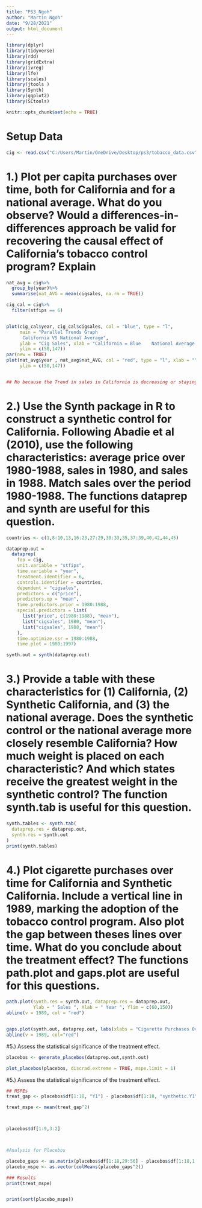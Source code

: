 ---
title: "PS3_Ngoh"
author: "Martin Ngoh"
date: "9/28/2021"
output: html_document
---

```{r setup, include=FALSE}
library(dplyr)
library(tidyverse)
library(rdd) 
library(gridExtra)
library(ivreg)
library(lfe)
library(scales)
library(jtools )
library(Synth)
library(ggplot2)
library(SCtools)

knitr::opts_chunk$set(echo = TRUE)
```

# Setup Data 
```{r, echo = FALSE}
cig <- read.csv("C:/Users/Martin/OneDrive/Desktop/ps3/tobacco_data.csv")

```


# 1.) Plot per capita purchases over time, both for California and for a national average. What do you observe? Would a differences-in-differences approach be valid for recovering the causal effect of California’s tobacco control program? Explain
```{r, echo = FALSE}
nat_avg = cig%>%
  group_by(year)%>%
  summarise(nat_AVG = mean(cigsales, na.rm = TRUE))

cig_cal = cig%>%
  filter(stfips == 6)


plot(cig_cal$year, cig_cal$cigsales, col = "blue", type = "l", 
     main = "Parallel Trends Graph 
      California VS National Average", 
     ylab = "Cig Sales", xlab = "California = Blue    National Average = Red",
     ylim = c(50,147))
par(new = TRUE)
plot(nat_avg$year , nat_avg$nat_AVG, col = "red", type = "l", xlab = "", ylab = "",
     ylim = c(50,147))


## No because the Trend in sales in California is decreasing or staying constant as the countries national average looks like it is growing ## 

```

# 2.) Use the Synth package in R to construct a synthetic control for California. Following Abadie et al (2010), use the following characteristics: average price over 1980-1988, sales in 1980, and sales in 1988. Match sales over the period 1980-1988. The functions dataprep and synth are useful for this question.
```{r, echo = FALSE}
countries <- c(1,8:10,13,16:23,27:29,30:33,35,37:39,40,42,44,45) 

dataprep.out = 
  dataprep(
    foo = cig,
    unit.variable = "stfips",
    time.variable = "year",
    treatment.identifier = 6,
    controls.identifier = countries,
    dependent = "cigsales",
    predictors = c("price"),
    predictors.op = "mean",
    time.predictors.prior = 1980:1988,
    special.predictors = list(
      list("price", c(1980:1988), "mean"),
      list("cigsales", 1980, "mean"),
      list("cigsales", 1988, "mean")
    ),
    time.optimize.ssr = 1980:1988,
    time.plot = 1980:1997)

synth.out = synth(dataprep.out)

```

# 3.) Provide a table with these characteristics for (1) California, (2) Synthetic California, and (3) the national average. Does the synthetic control or the national average more closely resemble California? How much weight is placed on each characteristic? And which states receive the greatest weight in the synthetic control? The function synth.tab is useful for this question.
```{r, echo = FALSE}

synth.tables <- synth.tab(
  dataprep.res = dataprep.out,
  synth.res = synth.out
)
print(synth.tables)

```

# 4.) Plot cigarette purchases over time for California and Synthetic California. Include a vertical line in 1989, marking the adoption of the tobacco control program. Also plot the gap between theses lines over time. What do you conclude about the treatment effect? The functions path.plot and gaps.plot are useful for this questions.

```{r, echo = FALSE}
path.plot(synth.res = synth.out, dataprep.res = dataprep.out,
          Ylab = " Sales ", Xlab = " Year ", Ylim = c(60,150))
abline(v = 1989, col = "red")


gaps.plot(synth.out, dataprep.out, labs(xlabs = "Cigarette Purchases Overtime"))
abline(v = 1989, col="red")

```

#5.) Assess the statistical significance of the treatment effect.
```{r, echo = FALSE}

placebos <- generate_placebos(dataprep.out,synth.out)

plot_placebos(placebos, discrad.extreme = TRUE, mspe.limit = 1)

```


#5.) Assess the statistical significance of the treatment effect.
``` {r, echo = FALSE}
## MSPEs 
treat_gap <- placebos$df[1:18, "Y1"] - placebos$df[1:18, "synthetic.Y1"]

treat_mspe <- mean(treat_gap^2)



placebos$df[1:9,3:2]



#Analysis for Placebos

placebo_gaps <- as.matrix(placebos$df[1:18,29:56] - placebos$df[1:18,1:28])
placebo_mspe <- as.vector(colMeans(placebo_gaps^2))

### Results 
print(treat_mspe)


print(sort(placebo_mspe))



```
